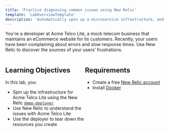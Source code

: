 ```yaml
---
title: 'Practice diagnosing common issues using New Relic'
template: 'LabOverviewTemplate'
description: 'Automatically spin up a microservice infrastructure, and use New Relic to diagnose its issues.'
---
```


<Intro>

You're a developer at Acme Telco Lite, a mock telecom business that maintains an eCommerce website for its customers. Recently, your users have been complaining about errors and slow response times. Use New Relic to discover the sources of your users' frustrations.

</Intro>

<div style="display: flex;">

<div style="flex: 1;">

## Learning Objectives

In this lab, you:

- Spin up the infrastructure for Acme Telco Lite using the New Relic [`demo-deployer`](https://github.com/newrelic/demo-deployer)
- Use New Relic to understand the issues with Acme Telco Lite
- Use the deployer to tear down the resources you create

</div>

<div style="flex: 1;">

## Requirements

- Create a free [New Relic account](https://newrelic.com/signup?utm_source=developer-site)
- Install [Docker](https://www.docker.com/)

</div>

</div>
